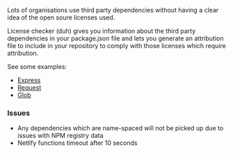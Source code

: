 Lots of organisations use third party dependencies without having a clear idea of the open soure licenses used. 

License checker (duh) gives you information about the third party dependencies in your package.json file and lets you generate an attribution file to include in your repository to comply with those licenses which require attribution.

See some examples:

- [Express](https://license-checker.netlify.com/?url=https://raw.githubusercontent.com/expressjs/express/master/package.json)
- [Request](https://license-checker.netlify.com/?url=https://raw.githubusercontent.com/request/request/master/package.json)
- [Glob](https://license-checker.netlify.com/?url=https://raw.githubusercontent.com/isaacs/node-glob/master/package.json)

### Issues

- Any dependencies which are name-spaced will not be picked up due to issues with NPM registry data
- Netlify functions timeout after 10 seconds